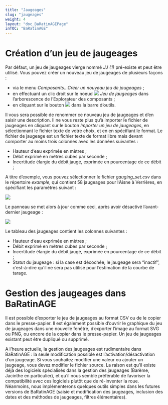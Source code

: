 ---
title: "Jaugeages"
slug: "jaugeages"
weight: 4
layout: "doc_BaRatinAGEPage"
inTOC: "BaRatinAGE"
---

# Création d'un jeu de jaugeages

Par défaut, un jeu de jaugeages vierge nommé *JJ (1)* pré-existe et peut être utilisé. Vous pouvez créer un nouveau jeu de jaugeages de plusieurs façons :

-   via le menu *Composants...Créer un nouveau jeu de jaugeages* ;
-   en effectuant un clic droit sur le noeud ![](gaugings.svg) *Jeu de jaugeages* dans l'arborescence de l'Explorateur des composants ;
-   en cliquant sur le bouton ![](gaugings_add.svg) dans la barre d'outils.

Il vous sera possible de renommer ce nouveau jeu de jaugeages et d'en saisir une description. Il ne vous reste plus qu'à importer le fichier de jaugeages en cliquant sur le bouton *Importer un jeu de jaugeages*, en sélectionnant le fichier texte de votre choix, et en en spécifiant le format. Le fichier de jaugeage est un fichier texte de format libre mais devant comporter au moins trois colonnes avec les données suivantes :

-   Hauteur d'eau exprimée en mètres ;
-   Débit exprimé en mètres cubes par seconde ;
-   Incertitude élargie du débit jaugé, exprimée en pourcentage de ce débit ;

A titre d'exemple, vous pouvez sélectionner le fichier *gauging_set.csv* dans le répertoire *example*, qui contient 58 jaugeages pour l'Aisne à Verrières, en spécifiant les paramètres suivant :

![](Gaugings_Verrieres_Import.fr.png)

Le panneau se met alors à jour comme ceci, après avoir désactivé l'avant-dernier jaugeage :

![](Gaugings_Verrieres.fr.png)

Le tableau des jaugeages contient les colonnes suivantes :

-   Hauteur d'eau exprimée en mètres ;
-   Débit exprimé en mètres cubes par seconde ;
-   Incertitude élargie du débit jaugé, exprimée en pourcentage de ce débit ;
-   Statut du jaugeage : si la case est décochée, le jaugeage sera "inactif", c'est-à-dire qu'il ne sera pas utilisé pour l'estimation de la courbe de tarage.


# Gestion des jaugeages dans BaRatinAGE

Il est possible d'exporter le jeu de jaugeages au format CSV ou de le copier dans le presse-papier. Il est également possible d'ouvrir le graphique du jeu de jaugeages dans une nouvelle fenêtre, d'exporter l'image au format SVG ou PNG, ou encore de la copier dans le presse-papier. Un jeu de jaugeages existant peut être dupliqué ou supprimé.

A l'heure actuelle, la gestion des jaugeages est rudimentaire dans BaRatinAGE : la seule modification possible est l'activation/désactivation d'un jaugeage. Si vous souhaitez modifier une valeur ou ajouter un jaugeage, vous devez modifier le fichier source. La raison est qu'il existe déjà des logiciels spécialisés dans la gestion des jaugeages (Barème, Jacinthe en particulier), et qu'il nous semble préférable de favoriser la compatibilité avec ces logiciels plutôt que de ré-inventer la roue. Néanmoins, nous implémenterons quelques outils simples dans les futures versions de BaRatinAGE (saisie et modification des jaugeages, inclusion des dates et des méthodes de jaugeages, filtres élémentaires).